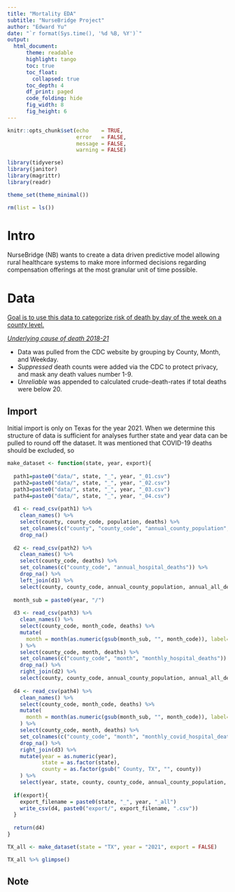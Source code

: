 ```yaml
---
title: "Mortality EDA"
subtitle: "NurseBridge Project"
author: "Edward Yu"
date: "`r format(Sys.time(), '%d %B, %Y')`"
output:
  html_document:
      theme: readable
      highlight: tango
      toc: true
      toc_float:
        collapsed: true
      toc_depth: 4
      df_print: paged
      code_folding: hide
      fig_width: 8
      fig_height: 6
---
```


```r
knitr::opts_chunk$set(echo    = TRUE,
                      error   = FALSE,
                      message = FALSE,
                      warning = FALSE)

library(tidyverse)
library(janitor)
library(magrittr)
library(readr)

theme_set(theme_minimal())

rm(list = ls())
```

# Intro

NurseBridge (NB) wants to create a data driven predictive model allowing rural healthcare systems to make more informed decisions regarding compensation offerings at the most granular unit of time possible.

# Data

[Goal is to use this data to categorize risk of death by day of the week on a county level.]{.underline}

[*Underlying cause of death 2018-21*](https://wonder.cdc.gov/ucd-icd10-expanded.html)

-   Data was pulled from the CDC website by grouping by County, Month, and Weekday.
-   *Suppressed* death counts were added via the CDC to protect privacy, and mask any death values number 1-9.
-   *Unreliable* was appended to calculated crude-death-rates if total deaths were below 20.

## Import

Initial import is only on Texas for the year 2021. When we determine this structure of data is sufficient for analyses further state and year data can be pulled to round off the dataset. It was mentioned that COVID-19 deaths should be excluded, so 

```r
make_dataset <- function(state, year, export){
  
  path1=paste0("data/", state, "_", year, "_01.csv")
  path2=paste0("data/", state, "_", year, "_02.csv")
  path3=paste0("data/", state, "_", year, "_03.csv")
  path4=paste0("data/", state, "_", year, "_04.csv")
  
  d1 <- read_csv(path1) %>% 
    clean_names() %>% 
    select(county, county_code, population, deaths) %>% 
    set_colnames(c("county", "county_code", "annual_county_population", "annual_all_deaths")) %>% 
    drop_na()
  
  d2 <- read_csv(path2) %>% 
    clean_names() %>%
    select(county_code, deaths) %>% 
    set_colnames(c("county_code", "annual_hospital_deaths")) %>% 
    drop_na() %>% 
    left_join(d1) %>% 
    select(county, county_code, annual_county_population, annual_all_deaths, annual_hospital_deaths)
  
  month_sub = paste0(year, "/")
  
  d3 <- read_csv(path3) %>% 
    clean_names() %>% 
    select(county_code, month_code, deaths) %>% 
    mutate(
      month = month(as.numeric(gsub(month_sub, "", month_code)), label=TRUE)
    ) %>% 
    select(county_code, month, deaths) %>% 
    set_colnames(c("county_code", "month", "monthly_hospital_deaths")) %>% 
    drop_na() %>% 
    right_join(d2) %>% 
    select(county, county_code, annual_county_population, annual_all_deaths, annual_hospital_deaths, month, monthly_hospital_deaths)
  
  d4 <- read_csv(path4) %>% 
    clean_names() %>% 
    select(county_code, month_code, deaths) %>% 
    mutate(
      month = month(as.numeric(gsub(month_sub, "", month_code)), label=TRUE)
    ) %>% 
    select(county_code, month, deaths) %>% 
    set_colnames(c("county_code", "month", "monthly_covid_hospital_deaths")) %>% 
    drop_na() %>% 
    right_join(d3) %>% 
    mutate(year = as.numeric(year),
           state = as.factor(state),
           county = as.factor(gsub(" County, TX", "", county))
    ) %>% 
    select(year, state, county, county_code, annual_county_population, annual_all_deaths, annual_hospital_deaths, month, monthly_hospital_deaths, monthly_covid_hospital_deaths)
  
  if(export){
    export_filename = paste0(state, "_", year, "_all")
    write_csv(d4, paste0("export/", export_filename, ".csv"))
  }
  
  return(d4)
}

TX_all <- make_dataset(state = "TX", year = "2021", export = FALSE)

TX_all %>% glimpse()

```

## Note




<!-- # EDA -->

<!-- ## Total deaths and population -->

<!-- How have total deaths in the state trended over the years compared to population? -->

<!-- ```{r} -->
<!-- TX_all %>% -->
<!--   select(county, year, annual_county_population) %>%  -->
<!--   distinct() %>%  -->
<!--   group_by(year) %>%  -->
<!--   summarise(TX_population = sum(annual_county_population)) %>%  -->
<!--   mutate(year = as.factor(year)) %>%  -->
<!--   left_join( -->
<!--     TX_all %>% -->
<!--       select(county, year, annual_county_deaths) %>%  -->
<!--       distinct() %>%  -->
<!--       group_by(year) %>%  -->
<!--       summarise(total_deaths = sum(as.numeric(annual_county_deaths), na.rm = TRUE)) %>%  -->
<!--       mutate(year = as.factor(year)) -->
<!--   ) %>%  -->
<!--   pivot_longer( -->
<!--     cols = TX_population:total_deaths) %>%  -->
<!--   ggplot(aes(x=year, y=value, group=name, fill=name)) + -->
<!--   # geom_col(position="dodge") -->
<!--   geom_point()+ -->
<!--   geom_line()+ -->
<!--   facet_wrap(~name, scales="free_y") +  -->
<!--   scale_y_continuous(labels=comma) -->
<!-- ``` -->

<!-- ## Annual patterns -->

<!-- Do certain months show patterns year after year? -->

<!-- ```{r} -->
<!-- gg_1 <-  -->
<!--   TX_all %>%  -->
<!--     mutate_if(is.character, as.numeric) %>%  -->
<!--     mutate(year = as.factor(year)) %>%  -->
<!--     group_by(year, month) %>%  -->
<!--     summarise(deaths = sum(daily_county_deaths, na.rm = TRUE)) %>%  -->
<!--     # ungroup() %>%  -->
<!--     ggplot(aes(x=month, y=deaths, color=year, group=year)) + -->
<!--     geom_point() +  -->
<!--     geom_line(alpha=.8) +  -->
<!--     labs( -->
<!--       title = "Deaths over time" -->
<!--     ) +  -->
<!--     scale_y_continuous(labels = comma) +  -->
<!--   xlab("Month") + -->
<!--   ylab("Deaths") -->

<!-- ggplotly(gg_1) -->
<!-- ``` -->

<!-- ## Annual adjusted -->

<!-- Every year the deaths increase, what about after normalizing against population? -->

<!-- ```{r} -->
<!-- # get TX population by year -->
<!-- TX_pop <- TX_all %>% -->
<!--   select(county, year, annual_county_population) %>%  -->
<!--   distinct() %>%  -->
<!--   group_by(year) %>%  -->
<!--   summarise(TX_population = sum(annual_county_population)) %>%  -->
<!--   mutate(year = as.factor(year)) -->

<!-- gg_2 <- TX_all %>%  -->
<!--   mutate_if(is.character, as.numeric) %>%  -->
<!--   mutate(year = as.factor(year)) %>%  -->
<!--   group_by(year, month) %>%  -->
<!--   summarise(deaths = sum(daily_county_deaths, na.rm = TRUE)) %>%  -->
<!--   left_join(TX_pop) %>% -->
<!--   mutate(pct_pop_deaths = deaths/TX_population) %>%  -->
<!--   ggplot(aes(x=month, y=pct_pop_deaths, color=year, group=year)) + -->
<!--   geom_point() +  -->
<!--   geom_line(alpha=.8) +  -->
<!--   labs( -->
<!--     title = "Deaths over time", -->
<!--     subtitle = "Normalized for population" -->
<!--   ) +  -->
<!--   scale_y_continuous(labels = percent) +  -->
<!--   xlab("Month") + -->
<!--   ylab("Deaths (percent of state population") -->
<!-- ggplotly(gg_2) -->

<!-- ``` -->

<!-- ## Covid spike {.tabset .tabset-fade .tabset-pills} -->

<!-- ### Standard -->

<!-- Are the spikes seasonal or due to covid? -->

<!-- ```{r} -->

<!-- ## visualize covid spike ---- -->
<!-- gg_3 <- TX_all %>%  -->
<!--   mutate_if(is.character, as.numeric) %>%  -->
<!--   mutate(year = as.factor(year)) %>% -->
<!--   group_by(year, month) %>%  -->
<!--   summarise(deaths = sum(daily_county_deaths, na.rm = TRUE)) %>%  -->
<!--   left_join(TX_pop) %>% -->
<!--   mutate( -->
<!--     pct_pop_deaths = deaths/TX_population, -->
<!--     date = ymd(paste0(year,"-", month, "-01")) -->
<!--     ) %>%  -->
<!--   ggplot(aes(x=date, y=pct_pop_deaths, color=year)) + -->
<!--   geom_point()+ -->
<!--   geom_line(alpha=.8)+ -->
<!--   labs( -->
<!--     title = "Deaths over time", -->
<!--     subtitle = "Normalized for population" -->
<!--   ) +  -->
<!--   scale_y_continuous(labels = percent) +  -->
<!--   scale_x_date(date_breaks = "4 months", date_labels = "%Y-%m") +  -->
<!--   xlab("Month") + -->
<!--   ylab("Deaths (percent of state population")+ -->
<!--   geom_rect(aes(xmin=ymd("2020-01-01"), xmax=ymd("2021-12-01"), ymin=0, ymax=.001), alpha=.005, fill='orange', color=NA) + -->
<!--   theme(legend.position = "none")   -->
<!-- gg_3 -->

<!-- ``` -->

<!-- ### Plotly -->

<!-- ```{r} -->
<!-- ggplotly(gg_3) -->
<!-- ``` -->

<!-- ## Monthly patterns -->

<!-- If we look at how deaths have trended over time, on a per month basis, can we see any useful patterns at all? -->

<!-- ```{r} -->

<!-- TX_all %>%  -->
<!--   mutate_if(is.character, as.numeric) %>%  -->
<!--   mutate(year = as.factor(year)) %>% -->
<!--   group_by(year, month) %>%  -->
<!--   summarise(deaths = sum(daily_county_deaths, na.rm = TRUE)) %>%  -->
<!--   left_join(TX_pop) %>% -->
<!--   mutate( -->
<!--     pct_pop_deaths = deaths/TX_population, -->
<!--     date = ymd(paste0(year,"-", month, "-01")) -->
<!--   ) %>%  -->
<!--   ggplot(aes(x=year, y=deaths))+ -->
<!--   geom_point()+ -->
<!--   geom_line(group=1,alpha=.4)+ -->
<!--   facet_wrap(~month) -->

<!-- ``` -->

<!-- ## Weekday -->

<!-- Are certain weekdays more deadly? -->

<!-- ```{r} -->
<!-- TX_all %>%  -->
<!--   mutate_if(is.character, as.numeric) %>%  -->
<!--   select(county, year, month, weekday, daily_county_deaths) %>%  -->
<!--   group_by(weekday) %>%  -->
<!--   summarise(total_deaths = sum(daily_county_deaths, na.rm = TRUE)) %>%  -->
<!--   ggplot(aes(x=weekday, y=total_deaths))+ -->
<!--   geom_point()+ -->
<!--   geom_line(group=1)+ -->
<!--   scale_y_continuous(labels=comma) -->
<!-- ``` -->

<!-- And does this pattern hold true year by year? -->

<!-- ```{r} -->
<!-- TX_all %>%  -->
<!--   mutate_if(is.character, as.numeric) %>%  -->
<!--   select(county, year, month, weekday, daily_county_deaths) %>%  -->
<!--   group_by(year, weekday) %>%  -->
<!--   summarise(total_deaths = sum(daily_county_deaths, na.rm = TRUE)) %>%  -->
<!--   ggplot(aes(x=weekday, y=total_deaths))+ -->
<!--   geom_point()+ -->
<!--   geom_line(group=1)+ -->
<!--   scale_y_continuous(labels=comma)+ -->
<!--   facet_wrap(~year, scale="free_y", ncol=1) -->
<!-- ``` -->



<!-- ## -->

<!-- * Filter out COVID `U07.1 (COVID-19)` -->
<!-- * Maybe filter for in hospital -->
<!-- * Send data in `County | Month, year | Deaths` format -->
<!-- * Send data in `County | Weekday, Month, year | Deaths` format -->
